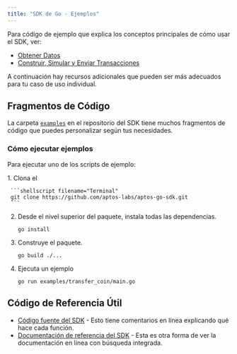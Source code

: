```yaml
---
title: "SDK de Go - Ejemplos"
---
```



Para código de ejemplo que explica los conceptos principales de cómo usar el SDK, ver:

- [Obtener Datos](/build/sdks/go-sdk/fetch-data-via-sdk)
- [Construir, Simular y Enviar Transacciones](/build/sdks/go-sdk/building-transactions)

A continuación hay recursos adicionales que pueden ser más adecuados para tu caso de uso individual.

## Fragmentos de Código

La carpeta [`examples`](https://github.com/aptos-labs/aptos-go-sdk/tree/main/examples)
en el repositorio del SDK tiene muchos fragmentos de código que puedes personalizar según tus necesidades.

### Cómo ejecutar ejemplos

Para ejecutar uno de los scripts de ejemplo:

<Steps>
  1. Clona el

     ```shellscript filename="Terminal"
     git clone https://github.com/aptos-labs/aptos-go-sdk.git
     ```

  2. Desde el nivel superior del paquete, instala todas las dependencias.

     ```shellscript filename="Terminal"
     go install
     ```

  3. Construye el paquete.

     ```shellscript filename="Terminal"
     go build ./...
     ```

  4. Ejecuta un ejemplo

     ```shellscript filename="Terminal"
     go run examples/transfer_coin/main.go
     ```
</Steps>

## Código de Referencia Útil

- [Código fuente del SDK](https://github.com/aptos-labs/aptos-go-sdk/tree/main) - Esto tiene comentarios en línea explicando qué hace cada función.
- [Documentación de referencia del SDK](https://pkg.go.dev/github.com/aptos-labs/aptos-go-sdk) - Esta es otra forma de ver la documentación en línea con búsqueda integrada.
